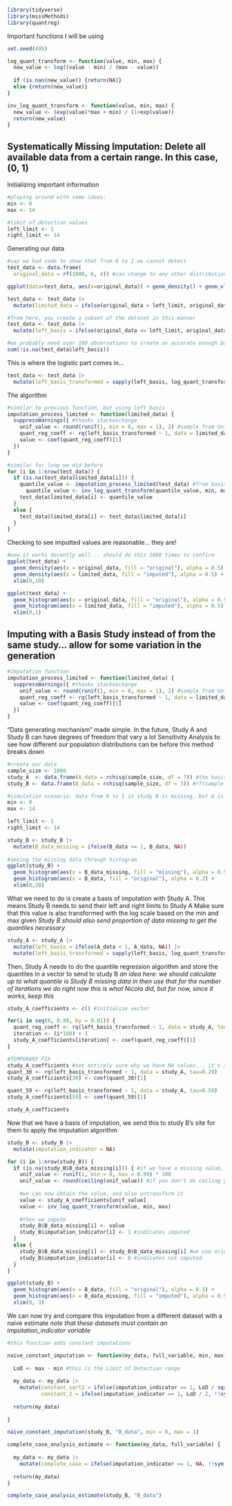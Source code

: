 ```r
library(tidyverse)
library(missMethods)
library(quantreg)
```

Important functions I will be using

```r
set.seed(495)

log_quant_transform <- function(value, min, max) {
  new_value <- log((value - min) / (max - value))
  
  if (is.nan(new_value)) {return(NA)} 
  else {return(new_value)}
}

inv_log_quant_transform <- function(value, min, max) {
  new_value <- (exp(value)*max + min) / (1+exp(value))
  return(new_value)
}
```


## Systematically Missing Imputation: Delete all available data from a certain range. In this case, (0, 1)

Initializing important information

```r
#playing around with some ideas:
min <- 0
max <- 14

#limit of detection values
left_limit <- 1
right_limit <- 14
```

Generating our data

```r
#say we had code to show that from 0 to 1 we cannot detect
test_data <- data.frame(
  original_data = rf(1000, 6, 4)) #can change to any other distribution: try F and gamma?

ggplot(data=test_data, aes(x=original_data)) + geom_density() + geom_vline(xintercept = left_limit)

test_data <- test_data |>
  mutate(limited_data = ifelse(original_data > left_limit, original_data, NA)) #systematically missing

#from here, you create a subset of the dataset in this manner
test_data <- test_data |>
  mutate(left_basis = ifelse(original_data <= left_limit, original_data, NA)) #the basis for the limited range

#we probably need over 100 observations to create an accurate enough basis, but we can check this further
sum(!is.na(test_data$left_basis)) 
```

This is where the logistic part comes in...

```r
test_data <- test_data |>
  mutate(left_basis_transformed = sapply(left_basis, log_quant_transform, min = min, max = max))
```

The algorithm

```r
#similar to previous function, but using left_basis
imputation_process_limited <- function(limited_data) {
  suppressWarnings({ #thanks stackexchange
    unif_value <- round(runif(1, min = 0, max = 1), 2) #sample from Unif(0,1) and round to hundredths
    quant_reg_coeff <- rq(left_basis_transformed ~ 1, data = limited_data, tau=unif_value)
    value <- coef(quant_reg_coeff)[1]
  })
}

#similar for loop we did before
for (i in 1:nrow(test_data)) {
  if (is.na(test_data$limited_data[i])) {
    quantile_value <- imputation_process_limited(test_data) #from basis dataset
      quantile_value <- inv_log_quant_transform(quantile_value, min, max) #extra bit to untransform the value
    test_data$limited_data[i] <- quantile_value
  }
  else {
    test_data$limited_data[i] <- test_data$limited_data[i]
  }
}
```

Checking to see imputted values are reasonable... they are!

```r
#wow it works decently well... should do this 1000 times to confirm
ggplot(test_data) +
  geom_density(aes(x = original_data, fill = "original"), alpha = 0.5) +
  geom_density(aes(x = limited_data, fill = "imputed"), alpha = 0.5) + 
  xlim(0,10)

ggplot(test_data) +
  geom_histogram(aes(x = original_data, fill = "original"), alpha = 0.5) +
  geom_histogram(aes(x = limited_data, fill = "imputed"), alpha = 0.5) + 
  xlim(0,1)
```







## Imputing with a Basis Study instead of from the same study... allow for some variation in the generation


```r
#imputation function
imputation_process_limited <- function(limited_data) {
  suppressWarnings({ #thanks stackexchange
    unif_value <- round(runif(1, min = 0, max = 1), 2) #sample from Unif(0,1) and round to hundredths
    quant_reg_coeff <- rq(left_basis_transformed ~ 1, data = limited_data, tau=unif_value)
    value <- coef(quant_reg_coeff)[1]
  })
}
```

"Data generating mechanism" made simple. In the future, Study A and Study B can have degrees of freedom that vary a lot
Sensitivity Analysis to see how different our population distributions can be before this method breaks down

```r
#create our data
sample_size <- 1000
study_A  <- data.frame(A_data = rchisq(sample_size, df = 7)) #the basis study
study_B <- data.frame(B_data = rchisq(sample_size, df = 3)) #rf(sample_size, 6, 8)

#simulation scenario: data from 0 to 1 in study B is missing, but A is all observed
min <- 0
max <- 14

left_limit <- 1
right_limit <- 14

study_B <- study_B |>
  mutate(B_data_missing = ifelse(B_data >= 1, B_data, NA))
  
#seeing the missing data through histogram
ggplot(study_B) +
  geom_histogram(aes(x = B_data_missing, fill = "missing"), alpha = 0.5) +
  geom_histogram(aes(x = B_data, fill = "original"), alpha = 0.2) +
  xlim(0,20)
```

What we need to do is create a basis of imputation with Study A. 
This means Study B needs to send their left and right limits to Study A
Make sure that this value is also transformed with the log scale based on the min and max given
*Study B should also send proportion of data missing to get the quantiles necessary*

```r
study_A <- study_A |>
  mutate(left_basis = ifelse(A_data < 1, A_data, NA)) |>
  mutate(left_basis_transformed = sapply(left_basis, log_quant_transform, min, max))
```

Then, Study A needs to do the quantile regression algorithm and store the quantiles in a vector to send to study B
*an idea here: we should calculate up to what quantile is Study B missing data in*
*then use that for the number of iterations we do right now*
*this is what Nicola did, but for now, since it works, keep this*

```r
study_A_coefficients <- c() #initialize vector

for(i in seq(0, 0.99, by = 0.01)) {
  quant_reg_coeff <- rq(left_basis_transformed ~ 1, data = study_A, tau=i)
  iteration <- (i*100) + 1
  study_A_coefficients[iteration] <- coef(quant_reg_coeff)[1]
}

#TEMPORARY FIX
study_A_coefficients #not entirely sure why we have NA values... it's 30 and 59... nonunique solutions...
quant_30 <- rq(left_basis_transformed ~ 1, data = study_A, tau=0.29)
study_A_coefficients[30] <- coef(quant_30)[1]

quant_59 <- rq(left_basis_transformed ~ 1, data = study_A, tau=0.59)
study_A_coefficients[59] <- coef(quant_59)[1]

study_A_coefficients
```

Now that we have a basis of imputation, we send this to study B's site for them to apply the imputation algorithm

```r
study_B <- study_B |>
  mutate(imputation_indicator = NA)

for (i in 1:nrow(study_B)) {
  if (is.na(study_B$B_data_missing[i])) { #if we have a missing value, apply this algorithm
    unif_value <- runif(1, min = 0, max = 0.99) * 100
    unif_value <- round(ceiling(unif_value)) #if you don't do ceiling you might get 0, and that's no good
    
    #we can now obtain the value, and also untransform it
    value <- study_A_coefficients[unif_value]
    value <- inv_log_quant_transform(value, min, max)
    
    #then we impute
    study_B$B_data_missing[i] <- value
    study_B$imputation_indicator[i] <- 1 #indicates imputed
  }
  else {
    study_B$B_data_missing[i] <- study_B$B_data_missing[i] #we use original value
    study_B$imputation_indicator[i] <- 0 #indicates not imputed
  }
}
```

```r
ggplot(study_B) +
  geom_histogram(aes(x = B_data, fill = "original"), alpha = 0.5) +
  geom_histogram(aes(x = B_data_missing, fill = "imputed"), alpha = 0.5) + 
  xlim(0, 3)
```


We can now try and compare this imputation from a different dataset with a naive estimate
*note that these datasets must contain an imputation_indicator variable*

```r
#this function adds constant imputations

naive_constant_imputation <- function(my_data, full_variable, min, max) {
  
  LoD <- max - min #this is the Limit of Detection range
  
  my_data <- my_data |>
    mutate(constant_sqrt2 = ifelse(imputation_indicator == 1, LoD / sqrt(2), !!sym(full_variable)),
           constant_2 = ifelse(imputation_indicator == 1, LoD / 2, !!sym(full_variable))) #LoD / sqrt(2)
  
  return(my_data)
  
}

naive_constant_imputation(study_B, "B_data", min = 0, max = 1)
```


```r
complete_case_analysis_estimate <- function(my_data, full_variable) {
  
  my_data <- my_data |>
    mutate(complete_case = ifelse(imputation_indicator == 1, NA, !!sym(full_variable)))
  
  return(my_data)
}

complete_case_analysis_estimate(study_B, "B_data")
```
